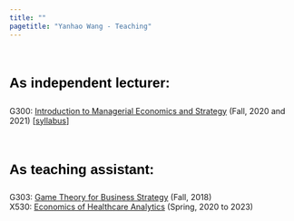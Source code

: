 ```yaml
---
title: ""
pagetitle: "Yanhao Wang - Teaching"
---
```


<link rel="stylesheet" href="style.css" type="text/css">
<br>

### <span style="color:Black;font-family:'Arial';font-size:18pt;font-weight:bold;line-height:2em">As independent lecturer:<span>

G300: [Introduction to Managerial Economics and Strategy](https://kelley.iu.edu/faculty-research/courses/course.html?ID=BUS-G300-63) (Fall, 2020 and 2021) [[syllabus](files/course/G300_Fall2021_Syllabus.pdf)]

<br>

### <span style="color:Black;font-family:'Arial';font-size:18pt;font-weight:bold;line-height:2em">As teaching assistant:<span>

G303: [Game Theory for Business Strategy](https://kelley.iu.edu/faculty-research/courses/course.html?ID=BUS-G303-64) (Fall, 2018) <br /> 
X530: [Economics of Healthcare Analytics](https://oneill.indiana.edu/doc/masters/mshm-curriculum.pdf) (Spring, 2020 to 2023)


